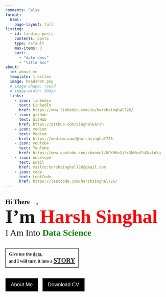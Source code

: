 ```yaml
---
comments: False
format:
  html:
    page-layout: full
listing:
  - id: landing-posts
    contents: posts
    type: default
    max-items: 3
    sort: 
      - "date desc"
      - "title asc"
about:
  id: about-me
  template: trestles
  image: headshot.png
  # image-shape: round
  # image-width: 300px
  links:
    - icon: linkedin
      text: LinkedIn
      href: https://www.linkedin.com/in/harshsinghal726/
    - icon: github
      text: GitHub
      href: https://github.com/SinghalHarsh
    - icon: medium
      text: Medium
      href: https://medium.com/@harshsinghal726
    - icon: youtube
      text: YouTube
      href: https://www.youtube.com/channel/UCKH0vGj3x3kMpsFaXNvtnVg
    - icon: envelope
      text: Email
      href: mailto:harshsinghal726@gmail.com
    - icon: code
      text: LeetCode
      href: https://leetcode.com/harshsinghal726/
---
```


:::{#about-me}

<style>
  .button {
    background-color: #000000;
    color: white;
    padding: 10px 15px;
    text-align: center;
    text-decoration: none;
    display: inline-block;
    font-size: 16px;
    cursor: pointer;
  }

  p {
    margin: 0;
    padding: 0;
  }
</style>

<script>
  let index1 = 0;
  const words1 = ['Data', 'data', 'dAta', 'datA', 'daTa', 'datA', 'datA', 'data'];
  
  setInterval(function() {
    const word1 = words1[index1];
    document.getElementById("text1").innerHTML = word1;
    index1 = (index1 + 1) % words1.length;
  }, 1000);
</script>


  

<div style="font-family: Poppins;">
  <br>
  <p style="font-size: 20px; font-weight: bold;">Hi There 👋,</p>
  <p style="font-size: 60px; font-weight: bold;">I'm <span style="color: #ff0000;" id="name">Harsh Singhal</span></p>
  <p style="font-size: 28px;">I Am Into <span style="color: #008000; font-weight: bold;" id="name">Data Science</span></p>
  <br>
  <br>
  <div style="border: 1px solid black; padding: 10px; width: fit-content;">
  <p style="font-weight: bold;">
    Give me the <span id="text1" style="text-decoration:underline; text-decoration-style: dotted;">data</span>, <br>
    and I will turn it into a <span id="text2" style="font-size: 20px; text-decoration: underline;">STORY</span></p>
  </div>
  <br>
  <br>
  <button class="button" style="font-size: 16px;"
  onclick="window.location.href='https://singhalharsh.github.io/about.html'">About Me</button>
  <button class="button" style="margin-left: 10px; font-size: 16px;"
  href="Resume_Harsh_Singhal.pdf" download>Download CV</button>

  

</div>

<script src="https://ajax.googleapis.com/ajax/libs/jquery/3.5.1/jquery.min.js"></script>
<script src="https://apis.google.com/js/api.js"></script>
<script>

// Replace YOUR_API_KEY with your actual API key
var API_KEY = "YOUR_API_KEY";

// Replace FOLDER_ID with the ID of your Google Drive folder
var FOLDER_ID = "FOLDER_ID";

// Get a list of file IDs in the folder
$.get("https://www.googleapis.com/drive/v3/files", {
    q: "mimeType='image/jpeg' and parents in '" + FOLDER_ID + "'",
    fields: "nextPageToken, files(id, name)",
    key: API_KEY
}, function(data) {
    var fileIds = [];
    for (var i = 0; i < data.files.length; i++) {
        fileIds.push(data.files[i].id);
    }
    
    // Choose a random file ID from the list
    var randomFileId = fileIds[Math.floor(Math.random() * fileIds.length)];
    
    // Display the image using an <img> element
    $("#image-container").html("<img src='https://drive.google.com/uc?id=" + randomFileId + "' />");
});
</script>











:::

  <!-- Proficient in designing machine learning algorithms and leveraging statistical analysis to derive meaningful insights from data, enabling informed business decision-making.
   -->

<!-- <img 
  src="headshot.png" 
  alt="Headshot" 
  style="margin-top: -50px; display: block; margin-left: auto; margin-right: auto; border-radius: 50%; width: 20%;"
> -->
